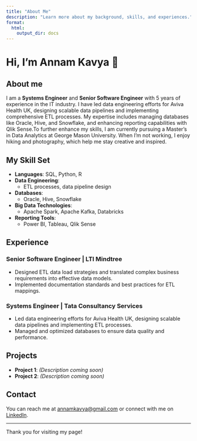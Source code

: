 ```yaml
---
title: "About Me"
description: "Learn more about my background, skills, and experiences."
format:
  html:
    output_dir: docs
---
```


# Hi, I'm Annam Kavya 👋


## About me 

I am a **Systems Engineer** and **Senior Software Engineer** with 5 years of experience in the IT industry. I have led data engineering efforts for Aviva Health UK, designing scalable data pipelines and implementing comprehensive ETL processes. My expertise includes managing databases like Oracle, Hive, and Snowflake, and enhancing reporting capabilities with Qlik Sense.To further enhance my skills, I am currently pursuing a Master's in Data Analytics at George Mason University. When I'm not working, I enjoy hiking and photography, which help me stay creative and inspired. 

## My Skill Set

- **Languages**: SQL, Python, R
- **Data Engineering**: 
  - ETL processes, data pipeline design
- **Databases**: 
  - Oracle, Hive, Snowflake
- **Big Data Technologies**: 
  - Apache Spark, Apache Kafka, Databricks
- **Reporting Tools**: 
  - Power BI, Tableau, Qlik Sense

## Experience

### Senior Software Engineer | LTI Mindtree

- Designed ETL data load strategies and translated complex business requirements into effective data models.
- Implemented documentation standards and best practices for ETL mappings.

### Systems Engineer | Tata Consultancy Services
 
- Led data engineering efforts for Aviva Health UK, designing scalable data pipelines and implementing ETL processes.
- Managed and optimized databases to ensure data quality and performance.

## Projects

- **Project 1**: *(Description coming soon)*
- **Project 2**: *(Description coming soon)*

## Contact

You can reach me at [annamkavya@gmail.com](mailto:annamkavya@gmail.com) or connect with me on [LinkedIn](https://www.linkedin.com/in/annam-kavya-460710104/?originalSubdomain=in).

---

Thank you for visiting my page!
